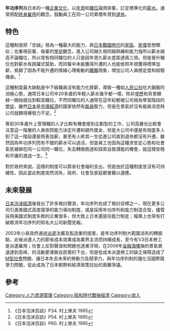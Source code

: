 {{japanese|japanese=年功序列|kana=ねんこうじょれつ|romaji=nenkōjoretsu}}
'''年功序列'''為日本的一種[[企業文化|企業文化]]，以[[年資|年資]]和[[職位|職位]]論資排輩，訂定標準化的[[薪水|薪水]]。通常搭配[[終身雇用|終身雇用]]的觀念，鼓勵員工在同一公司累積年資到[[退休|退休]]。

== 特色 ==
這種制度把「忠誠」視為一種最大的能力，與[[日本戰國時代|日本戰國時代]]的[[家臣|家臣]]、[[家僕|家僕]]思想類似；也重視前輩、後輩的[[學徒|學徒]]觀念，進入公司越久視同越熟練和能力強所以薪水越高不論職位，所以常有相同職位的人只是因年資久薪水差距達兩三倍。但是晉升職位也對薪水有跳躍式幫助，而同輩中未能獲得升遷的人也能依照年資獲得標準加薪，抵銷了因為不能升遷的情緒心理衝動的[[離職|離職]]現象，增加公司人員穩定度和經驗傳承。<ref>《日本泡沫百談》P34. 村上榮夫 1995</ref>

這種制度最大缺點是中下級職員沒有能力化敘薪，導致一種如[[人民公社|人民公社]]吃大鍋飯的消極心態，通常日本公司中20多歲的年輕人薪水幾乎都一樣，除非[[學歷|學歷]]和背景顯赫一開始就佔到較高職位，不然同職位的人通常在這年紀都被公司視為學習階段的[[學徒|學徒]]，雖然[[日本|日本]]是[[市場經濟|市場經濟]]的國家依然有[[裁員|裁員]]壓力，但是在景氣好沒有裁員消息時公司就顯得爆發力不足。<ref>《日本泡沫百談》P54. 村上榮夫 1995</ref>

等到30多歲升上管理職的人才比較有機會接到企劃型的工作，公司高層也比較會注意這一階層的人員依照能力決定升遷和額外獎金，但是大公司中還是有相當多人到了這一階段還是照表加薪，甚至有人終其一生從進公司直到退休都沒有升遷，雖然因為年功序列而有不錯的薪水可以過活，但是員工也因為這種求安定心態和社會氣氛被綁在同一公司同一職位，失去轉換跑道和探索自我潛能的機會，就這樣安穩和平庸的渡過一生。<ref>《日本泡沫百談》P60. 村上榮夫 1995</ref>

對於政府來說，這樣的制度可以節省社會福利支出。但是由於這種制度並沒有可持續性，因此當此制度突然消失，政府、社會及家庭都會難以適應。

== 未來發展 ==
[[日本泡沫經濟|日本泡沫經濟]]後發出了許多檢討聲浪，年功序列也成了檢討目標之一，現在更多公司引進美國式高度競爭的能力導向制度，或是採用年功序列和能力制混合型，儘管採用美國式制度失敗的企業很多，但大致上日本還是往能力制走；報章上也常有打破取消年功序列的知名大公司新聞見報。

2003年小泉政府通過[[人力派遣|派遣]]法擴及製造業的提案，是年功序列制大範圍消失的轉捩點，此後派遣人力的節省成本效果成為業界主流而持續成長，至今有1/3日本勞工是派遣雇用；社會上反對聲浪和問題也逐漸浮現，在2008年[[金融海嘯|金融海嘯]]後的景氣衰退達到高峰，{{What|年越派遣村|time=2022-01-17}}的活動更導致自民黨的下台，但是低成本派遣勞工的缺乏保障造成了[[M型社會|M型社會]]問題、讓日本失去未來的勞動力及競爭力，與年功序列制的僵化沒國際競爭力問題，從此成為了日本朝野和經濟政策拉扯的兩難爭議。

== 參考 ==
{{reflist}}

{{Authority control}}
[[Category:人力資源管理|Category:人力資源管理]]
[[Category:昭和時代戰後經濟|Category:昭和時代戰後經濟]]
[[Category:收入|Category:收入]]